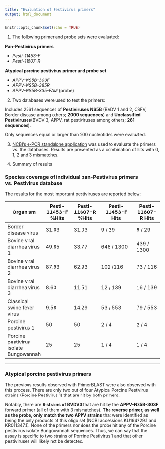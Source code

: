 ```yaml
---
title: "Evaluation of Pestivirus primers"
output: html_document
---
```


```r
knitr::opts_chunk$set(echo = TRUE)
```


1. The following primer and probe sets were evaluated:

__Pan-Pestivirus primers__

- _Pesti-11453-F_
- _Pesti-11607-R_

__Atypical porcine pestivirus primer and probe set__

- _APPV-NS5B-303F_
- _APPV-NS5B-385R_
- _APPV-NS5B-335-FAM_ (probe)

2. Two databases were used to test the primers:

Includes 2261 sequences of __Pestiviruses NS5B__ (BVDV 1 and 2, CSFV, Border disease among others; __2000 sequences__) and __Unclassified Pestiviruses__(BVDV 3, APPV, rat pestiviruses among others; __261 sequences__).

Only sequences equal or larger than 200 nucleotides were evaluated.

3. [NCBI's e-PCR standalone application](http://www.ncbi.nlm.nih.gov/tools/epcr/) was used to evaluate the primers vs. the databases. Results are presented as a combination of hits with 0, 1, 2 and 3 mismatches.

4. Summary of results

### Species coverage of individual pan-Pestivirus primers vs. Pestivirus database

The results for the most important pestiviruses are reported below:

Organism | Pesti-11453-F %Hits | Pesti-11607-R %Hits | Pesti-11453-F Hits | Pesti-11607-R Hits 
---------|---------------------|--------------------|-------------------------------|------------------
Border disease virus | 31.03 | 31.03 | 9 / 29 | 9 / 29
Bovine viral diarrhea virus 1 | 49.85 | 33.77 | 648 / 1300 | 439 / 1300
Bovine viral diarrhea virus 2 | 87.93 | 62.93 | 102 /116 | 73 / 116
Bovine viral diarrhea virus 3 | 8.63 | 11.51 | 12 / 139 | 16 / 139
Classical swine fever virus | 9.58 | 14.29 | 53 / 553 | 79 / 553
Porcine pestivirus 1 | 50 | 50 | 2 / 4 | 2 / 4
Porcine pestivirus isolate Bungowannah | 25 | 25 | 1 / 4 | 1 / 4

----------------------------------------------------------------------------
### Atypical porcine pestivirus primers

The previous results observed with PrimerBLAST were also observed with this process. There are only two out of four Atypical Porcine Pestivirus strains (Porcine Pestivirus 1) that are hit by both primers.

Notably, there are __9 strains of BVDV3__ that are hit by the __APPV-NS5B-303F__ forward primer (all of them with 3 mismatches). __The reverse primer, as well as the probe, only match the two APPV strains__ that were identified as being the only products of this oligo set (NCBI accessions KU194229.1 and KR011347.1). None of the primers nor does the probe hit any of the Porcine pestivirus isolate Bungowannah sequences. Thus, we can say that the assay is specific to two strains of Porcine Pestivirus 1 and that other pestiviruses will likely not be detected.